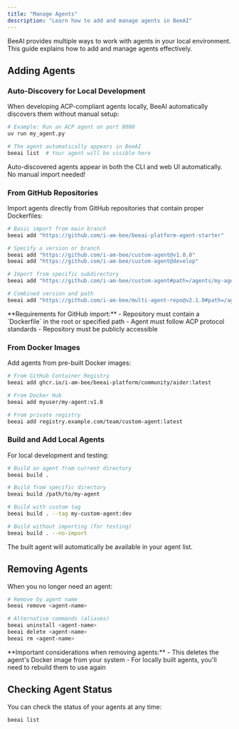 ```yaml
---
title: "Manage Agents"
description: "Learn how to add and manage agents in BeeAI"
---
```


BeeAI provides multiple ways to work with agents in your local environment. This guide explains how to add and manage agents effectively.

## Adding Agents

### Auto-Discovery for Local Development

When developing ACP-compliant agents locally, BeeAI automatically discovers them without manual setup:

```bash
# Example: Run an ACP agent on port 8000 
uv run my_agent.py

# The agent automatically appears in BeeAI
beeai list  # Your agent will be visible here
```

<Info>
  Auto-discovered agents appear in both the CLI and web UI automatically. No manual import needed!
</Info>

### From GitHub Repositories

Import agents directly from GitHub repositories that contain proper Dockerfiles:

```bash
# Basic import from main branch
beeai add "https://github.com/i-am-bee/beeai-platform-agent-starter"

# Specify a version or branch
beeai add "https://github.com/i-am-bee/custom-agent@v1.0.0"
beeai add "https://github.com/i-am-bee/custom-agent@develop"

# Import from specific subdirectory
beeai add "https://github.com/i-am-bee/custom-agent#path=/agents/my-agent"

# Combined version and path
beeai add "https://github.com/i-am-bee/multi-agent-repo@v2.1.0#path=/agents/specialized-agent"
```

<Note>
  **Requirements for GitHub import:**
  - Repository must contain a `Dockerfile` in the root or specified path
  - Agent must follow ACP protocol standards
  - Repository must be publicly accessible
</Note>

### From Docker Images

Add agents from pre-built Docker images:

```bash
# From GitHub Container Registry
beeai add ghcr.io/i-am-bee/beeai-platform/community/aider:latest

# From Docker Hub
beeai add myuser/my-agent:v1.0

# From private registry
beeai add registry.example.com/team/custom-agent:latest
```

### Build and Add Local Agents

For local development and testing:

```bash
# Build an agent from current directory
beeai build .

# Build from specific directory
beeai build /path/to/my-agent

# Build with custom tag
beeai build . --tag my-custom-agent:dev

# Build without importing (for testing)
beeai build . --no-import
```

The built agent will automatically be available in your agent list.

## Removing Agents

When you no longer need an agent:

```bash
# Remove by agent name
beeai remove <agent-name>

# Alternative commands (aliases)
beeai uninstall <agent-name>
beeai delete <agent-name>
beeai rm <agent-name>
```

<Warning>
  **Important considerations when removing agents:**
  - This deletes the agent's Docker image from your system
  - For locally built agents, you'll need to rebuild them to use again
</Warning>

## Checking Agent Status

You can check the status of your agents at any time:

```bash
beeai list
```
